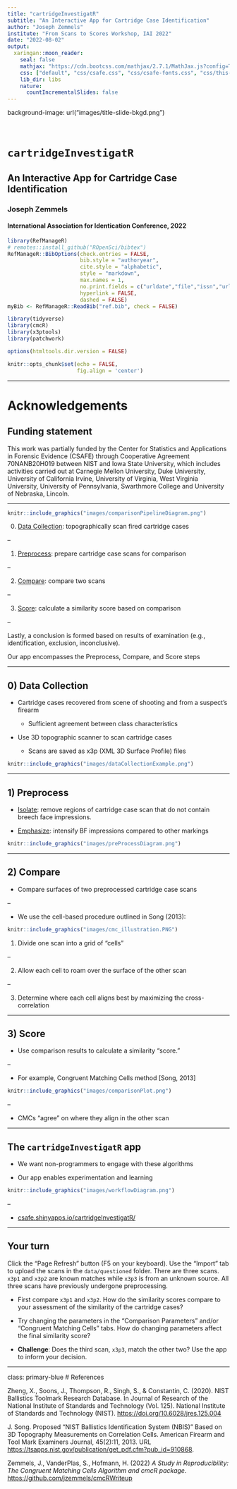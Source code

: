 ```yaml
---
title: "cartridgeInvestigatR"
subtitle: "An Interactive App for Cartridge Case Identification"
author: "Joseph Zemmels"
institute: "From Scans to Scores Workshop, IAI 2022"
date: "2022-08-02"
output:
  xaringan::moon_reader:
    seal: false
    mathjax: "https://cdn.bootcss.com/mathjax/2.7.1/MathJax.js?config=TeX-MML-AM_HTMLorMML"
    css: ["default", "css/csafe.css", "css/csafe-fonts.css", "css/this-presentation.css"]
    lib_dir: libs
    nature:
      countIncrementalSlides: false
---
```


background-image: url("images/title-slide-bkgd.png")

</br>

# `cartridgeInvestigatR`

## An Interactive App for Cartridge Case Identification

### Joseph Zemmels

#### International Association for Identication Conference, 2022

```r
library(RefManageR)
# remotes::install_github("ROpenSci/bibtex")
RefManageR::BibOptions(check.entries = FALSE,
                       bib.style = "authoryear",
                       cite.style = "alphabetic",
                       style = "markdown",
                       max.names = 1,
                       no.print.fields = c("urldate","file","issn","url","keywords","language","abstract"),
                       hyperlink = FALSE,
                       dashed = FALSE)
myBib <- RefManageR::ReadBib("ref.bib", check = FALSE)
```

```r
library(tidyverse)
library(cmcR)
library(x3ptools)
library(patchwork)

options(htmltools.dir.version = FALSE)

knitr::opts_chunk$set(echo = FALSE,
                      fig.align = 'center')
```


---

# Acknowledgements

## Funding statement

This work was partially funded by the Center for Statistics and Applications in Forensic Evidence (CSAFE) through Cooperative Agreement 70NANB20H019 between NIST and Iowa State University, which includes activities carried out at Carnegie Mellon University, Duke University, University of California Irvine, University of Virginia, West Virginia University, University of Pennsylvania, Swarthmore College and University of Nebraska, Lincoln.

---

```r
knitr::include_graphics("images/comparisonPipelineDiagram.png")
```


0) <u>Data Collection</u>: topographically scan fired cartridge cases

--

1) <u>Preprocess</u>: prepare cartridge case scans for comparison

--

2) <u>Compare</u>: compare two scans

--

3) <u>Score</u>: calculate a similarity score based on comparison

--

Lastly, a conclusion is formed based on results of examination (e.g., identification, exclusion, inconclusive).

Our app encompasses the Preprocess, Compare, and Score steps

---

## 0) Data Collection

- Cartridge cases recovered from scene of shooting and from a suspect's firearm

  - Sufficient agreement between class characteristics

- Use 3D topographic scanner to scan cartridge cases

  - Scans are saved as x3p (XML 3D Surface Profile) files

```r
knitr::include_graphics("images/dataCollectionExample.png")
```


---

## 1) Preprocess

- <u>Isolate</u>: remove regions of cartridge case scan that do not contain breech face impressions.

- <u>Emphasize</u>: intensify BF impressions compared to other markings

```r
knitr::include_graphics("images/preProcessDiagram.png")
```


---

## 2) Compare

- Compare surfaces of two preprocessed cartridge case scans

--

- We use the cell-based procedure outlined in Song (2013):

```r
knitr::include_graphics("images/cmc_illustration.PNG")
```

1. Divide one scan into a grid of "cells"

--

2. Allow each cell to roam over the surface of the other scan

--

3. Determine where each cell aligns best by maximizing the cross-correlation


---

## 3) Score

- Use comparison results to calculate a similarity "score."

--

- For example, Congruent Matching Cells method [Song, 2013]

```r
knitr::include_graphics("images/comparisonPlot.png")
```


--

- CMCs "agree" on where they align in the other scan

---

## The `cartridgeInvestigatR` app

- We want non-programmers to engage with these algorithms

- Our app enables experimentation and learning

```r
knitr::include_graphics("images/workflowDiagram.png")
```


--

- [csafe.shinyapps.io/cartridgeInvestigatR/](https://csafe.shinyapps.io/cartridgeInvestigatR/)

---

## Your turn


Click the "Page Refresh" button (F5 on your keyboard). Use the "Import" tab to upload the scans in the `data/questioned` folder.
There are three scans.
`x3p1` and `x3p2` are known matches while `x3p3` is from an unknown source.
All three scans have previously undergone preprocessing.

- First compare `x3p1` and `x3p2`. How do the similarity scores compare to your assessment of the similarity of the cartridge cases?

- Try changing the parameters in the "Comparison Parameters" and/or "Congruent Matching Cells" tabs. How do changing parameters affect the final similarity score?

- **Challenge**: Does the third scan, `x3p3`, match the other two? Use the app to inform your decision.

---
class: primary-blue
# References

Zheng, X., Soons, J., Thompson, R., Singh, S., & Constantin, C. (2020). NIST Ballistics Toolmark Research Database. In Journal of Research of the National Institute of Standards and Technology (Vol. 125). National Institute of Standards and Technology (NIST). [https://doi.org/10.6028/jres.125.004](https://doi.org/10.6028/jres.125.004)

J. Song. Proposed “NIST Ballistics Identification System (NBIS)” Based on 3D Topography Measurements on Correlation Cells. American Firearm and Tool Mark Examiners Journal, 45(2):11, 2013. URL [https://tsapps.nist.gov/publication/get_pdf.cfm?pub_id=910868](https://tsapps.nist.gov/publication/get_pdf.cfm?pub_id=910868).

Zemmels, J., VanderPlas, S., Hofmann, H. (2022) *A Study in Reproducibility: The Congruent Matching Cells Algorithm and cmcR package*. [https://github.com/jzemmels/cmcRWriteup](https://github.com/jzemmels/cmcRWriteup)